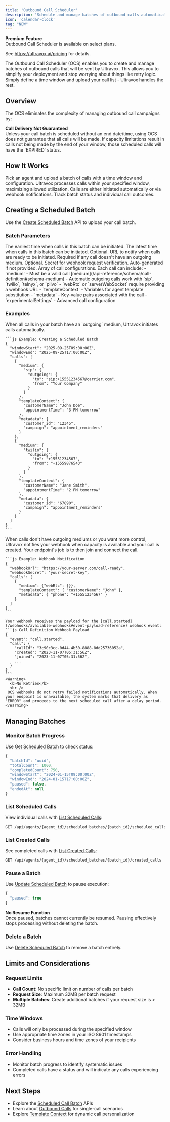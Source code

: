 ```yaml
---
title: 'Outbound Call Scheduler'
description: 'Schedule and manage batches of outbound calls automatically with concurrency control and retry handling.'
icon: 'calendar-clock'
tag: "NEW"
---
```


<Callout icon="star" color="#FFC107" iconType="regular">
  <b>Premium Feature</b>
  <br />
  Outbound Call Scheduler is available on select plans.
  
  See https://ultravox.ai/pricing for details.
</Callout>

The Outbound Call Scheduler (OCS) enables you to create and manage batches of outbound calls that will be sent by Ultravox. This allows you to simplify your deployment and stop worrying about things like retry logic. Simply define a time window and upload your call list - Ultravox handles the rest.

## Overview

The OCS eliminates the complexity of managing outbound call campaigns by:

<OCSHighlights />

<Danger>
  <b>Call Delivery Not Guaranteed</b>
  <br />
  Unless your call batch is scheduled without an end date/time, using OCS does not guarantee that all calls will be made. If capacity limitations result in calls not being made by the end of your window, those scheduled calls will have the `EXPIRED` status.
</Danger>

## How It Works

<Steps>
  <Step title="Create a Scheduled Batch">
    Pick an agent and upload a batch of calls with a time window and configuration.
  </Step>
  <Step title="Automatic Processing">
    Ultravox processes calls within your specified window, maximizing allowed utilization.
  </Step>
  <Step title="Call Execution">
    Calls are either initiated automatically or via webhook notifications.
  </Step>
  <Step title="Monitor Progress">
    Track batch status and individual call outcomes.
  </Step>
</Steps>

## Creating a Scheduled Batch

Use the [Create Scheduled Batch](/api-reference/agents/agents-scheduled-batches-post) API to upload your call batch.

### Batch Parameters
<ParamField body="windowStart" type="string" format="date-time">
  The earliest time when calls in this batch can be initiated.
</ParamField>

<ParamField body="windowEnd" type="string" format="date-time">
  The latest time when calls in this batch can be initiated.
</ParamField>

<ParamField body="webhookUrl" type="string" format="uri">
  Optional. URL to notify when calls are ready to be initiated. Required if any call doesn't have an outgoing medium.
</ParamField>

<ParamField body="webhookSecret" type="string">
  Optional. Secret for webhook request verification. Auto-generated if not provided.
</ParamField>

<ParamField body="calls" type="array" required>
  Array of call configurations. Each call can include:
  - `medium` - Must be a valid call [medium](/api-reference/schema/call-definition#schema-medium)
    - Automatic outgoing calls work with `sip`, `twilio`, `telnyx`, or `plivo`
    - `webRtc` or `serverWebSocket` require providing a webhook URL
  - `templateContext` - Variables for agent template substitution
  - `metadata` - Key-value pairs associated with the call
  - `experimentalSettings` - Advanced call configuration
</ParamField>

### Examples
<Tabs>
  <Tab title="Creating a Batch" icon="plus">
    When all calls in your batch have an `outgoing` medium, Ultravox initiates calls automatically.
    
    ```js Example: Creating a Scheduled Batch
    {
      "windowStart": "2025-09-25T09:00:00Z",
      "windowEnd": "2025-09-25T17:00:00Z",
      "calls": [
        {
          "medium": {
            "sip": {
              "outgoing": {
                "to": "sip:+15551234567@carrier.com",
                "from": "Your Company"
              }
            }
          },
          "templateContext": {
            "customerName": "John Doe",
            "appointmentTime": "3 PM tomorrow"
          },
          "metadata": {
            "customer_id": "12345",
            "campaign": "appointment_reminders"
          }
        },
        {
          "medium": {
            "twilio": {
              "outgoing": {
                "to": "+15551234567",
                "from": "+15559876543"
              }
            }
          },
          "templateContext": {
            "customerName": "Jane Smith", 
            "appointmentTime": "2 PM tomorrow"
          },
          "metadata": {
            "customer_id": "67890",
            "campaign": "appointment_reminders"
          }
        }
      ]
    }
    ```
  </Tab>
  <Tab title="Example: Webhook Notification" icon="webhook">
    When calls don't have outgoing mediums or you want more control, Ultravox notifies your webhook when capacity is available and your call is created. Your endpoint's job is to then join and connect the call.

    ```js Example: Webhook Notification
    {
      "webhookUrl": "https://your-server.com/call-ready",
      "webhookSecret": "your-secret-key",
      "calls": [
        {
          "medium": {"webRtc": {}},
          "templateContext": { "customerName": "John" },
          "metadata": { "phone": "+15551234567" }
        }
      ]
    }
    ```

    Your webhook receives the payload for the [call.started](/webhooks/available-webhooks#event-payload-reference) webhook event:
    ```js Call Definition Webhook Payload
    {
      "event": "call.started",
      "call": {
        "callId": "3c90c3cc-0d44-4b50-8888-8dd25736052a",
        "created": "2023-11-07T05:31:56Z",
        "joined": "2023-11-07T05:31:56Z",
        ...
      }
    }
    ```
    <Warning>
      <b>No Retries</b>
      <br />
     OCS webhooks do not retry failed notifications automatically. When your endpoint is unavailable, the system marks that delivery as "ERROR" and proceeds to the next scheduled call after a delay period.
    </Warning>
  </Tab>
</Tabs>

## Managing Batches

### Monitor Batch Progress
Use [Get Scheduled Batch](/api-reference/agents/agents-scheduled-batches-get) to check status:

```js Response Example
{
  "batchId": "uuid",
  "totalCount": 1000,
  "completedCount": 750,
  "windowStart": "2024-01-15T09:00:00Z",
  "windowEnd": "2024-01-15T17:00:00Z",
  "paused": false,
  "endedAt": null
}
```

### List Scheduled Calls
View individual calls with [List Scheduled Calls](/api-reference/agents/agents-scheduled-batches-scheduled-calls-list):

```bash
GET /api/agents/{agent_id}/scheduled_batches/{batch_id}/scheduled_calls?status=SUCCESS
```

### List Created Calls  
See completed calls with [List Created Calls](/api-reference/agents/agents-scheduled-batches-created-calls-list):

```bash
GET /api/agents/{agent_id}/scheduled_batches/{batch_id}/created_calls
```

### Pause a Batch
Use [Update Scheduled Batch](/api-reference/agents/agents-scheduled-batches-patch) to pause execution:

```js Pause Batch
{
  "paused": true
}
```

<Warning>
  <b>No Resume Function</b>
  <br />
  Once paused, batches cannot currently be resumed. Pausing effectively stops processing without deleting the batch.
</Warning>

### Delete a Batch
Use [Delete Scheduled Batch](/api-reference/agents/agents-scheduled-batches-delete) to remove a batch entirely.

## Limits and Considerations

### Request Limits
- **Call Count**: No specific limit on number of calls per batch
- **Request Size**: Maximum 32MB per batch request
- **Multiple Batches**: Create additional batches if your request size is > 32MB

### Time Windows
- Calls will only be processed during the specified window
- Use appropriate time zones in your ISO 8601 timestamps
- Consider business hours and time zones of your recipients

### Error Handling
- Monitor batch progress to identify systematic issues
- Completed calls have a status and will indicate any calls experiencing errors

## Next Steps
- Explore the [Scheduled Call Batch](/api-reference/agents/agents-scheduled-batches-list) APIs
- Learn about [Outbound Calls](/telephony/outbound-calls) for single-call scenarios
- Explore [Template Context](/agents/making-calls#template-context-and-variables) for dynamic call personalization
